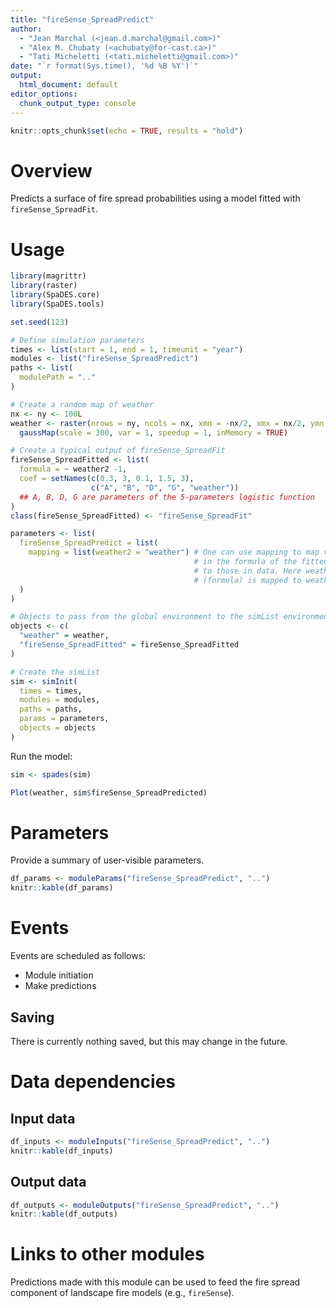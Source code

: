 ```yaml
---
title: "fireSense_SpreadPredict"
author:
  - "Jean Marchal (<jean.d.marchal@gmail.com>)"
  - "Alex M. Chubaty (<achubaty@for-cast.ca>)"
  - "Tati Micheletti (<tati.micheletti@gmail.com>)"
date: "`r format(Sys.time(), '%d %B %Y')`"
output:
  html_document: default
editor_options: 
  chunk_output_type: console
---
```


```r
knitr::opts_chunk$set(echo = TRUE, results = "hold")
```

# Overview

Predicts a surface of fire spread probabilities using a model fitted with `fireSense_SpreadFit`.

# Usage

```r
library(magrittr)
library(raster)
library(SpaDES.core)
library(SpaDES.tools)

set.seed(123)

# Define simulation parameters
times <- list(start = 1, end = 1, timeunit = "year")
modules <- list("fireSense_SpreadPredict")
paths <- list(
  modulePath = ".."
)

# Create a random map of weather
nx <- ny <- 100L
weather <- raster(nrows = ny, ncols = nx, xmn = -nx/2, xmx = nx/2, ymn = -ny/2, ymx = ny/2) %>%
  gaussMap(scale = 300, var = 1, speedup = 1, inMemory = TRUE)

# Create a typical output of fireSense_SpreadFit
fireSense_SpreadFitted <- list(
  formula = ~ weather2 -1,
  coef = setNames(c(0.3, 3, 0.1, 1.5, 3),
                  c("A", "B", "D", "G", "weather"))
  ## A, B, D, G are parameters of the 5-parameters logistic function
)
class(fireSense_SpreadFitted) <- "fireSense_SpreadFit"

parameters <- list(
  fireSense_SpreadPredict = list(
    mapping = list(weather2 = "weather") # One can use mapping to map variables
                                         # in the formula of the fitted object
                                         # to those in data. Here weather2
                                         # (formula) is mapped to weather (data).
  )
)

# Objects to pass from the global environment to the simList environment
objects <- c(
  "weather" = weather,
  "fireSense_SpreadFitted" = fireSense_SpreadFitted
)

# Create the simList
sim <- simInit(
  times = times,
  modules = modules,
  paths = paths,
  params = parameters,
  objects = objects
)
```

Run the model: <!-- TODO: this currently FAILS due to incorrect object class -->

```r
sim <- spades(sim)

Plot(weather, sim$fireSense_SpreadPredicted)
```

# Parameters

Provide a summary of user-visible parameters.

```r
df_params <- moduleParams("fireSense_SpreadPredict", "..")
knitr::kable(df_params)
```

# Events

Events are scheduled as follows:

- Module initiation
- Make predictions

## Saving

There is currently nothing saved, but this may change in the future. <!-- TODO -->

# Data dependencies

## Input data

```r
df_inputs <- moduleInputs("fireSense_SpreadPredict", "..")
knitr::kable(df_inputs)
```

## Output data

```r
df_outputs <- moduleOutputs("fireSense_SpreadPredict", "..")
knitr::kable(df_outputs)
```

# Links to other modules

Predictions made with this module can be used to feed the fire spread component of landscape fire models (e.g., `fireSense`).
